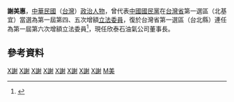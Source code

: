 {{Infobox_officeholder
| name = 謝美惠
| image name =
| width = 
| now = 中華民國（台灣）政治人士 
| period = 
| Sex = 女 
| Native place = 
| date of birth = 
| party = {{Kmt|19px}}
| place of birth = 
| educate = 
*台北市第一女子中學初高中部畢業
*淡江大學外文系畢業
*革命實踐研究院黨務工作研究班第十三期畢業
| past = 
*中國廣播公司新聞部主編
*中國國民黨台北縣黨部委員
*台北市立第一女子中學校友會總幹事
*台北縣婦女會常務理事
*台北縣新莊民防婦女隊隊長
*新莊國際青年商會常務監事
*第一屆第四次增額立法委員<br><span style="color: blue;">(1984年-1987年)</span>
*第一屆第五次增額立法委員<br><span style="color: blue;">(1987年-1990年)</span>
*第一屆第六次增額立法委員<br><span style="color: blue;">(1990年-1993年)</span>
}}
'''謝美惠'''，[[中華民國|中華民國]]（[[台灣|台灣]]）[[政治人物|政治人物]]，曾代表[[中國國民黨|中國國民黨]]在[[台灣省|台灣省]]第一選區（北基宜）當選為第一屆第四、五次增額[[立法委員|立法委員]]，復於台灣省第一選區（台北縣）連任為第一屆第六次增額立法委員<ref>{{Cite web |url=http://npl.ly.gov.tw/do/www/commissionerInfo?id=321&expireBack=01&expire=01&act=exp&keyword=&orderBy=name&nameOrder=true&eleDisOrder=false |title=立法院國會圖書館 第１屆立法委員個人資料 謝美惠 |accessdate=2008-07-29 |archive-date=2016-03-04 |archive-url=https://web.archive.org/web/20160304070812/http://npl.ly.gov.tw/do/www/commissionerInfo?id=321&expireBack=01&expire=01&act=exp&keyword=&orderBy=name&nameOrder=true&eleDisOrder=false |dead-url=no }}</ref>，現任欣泰石油氣公司董事長。

==參考資料==
<div class="references-small">
<references />
</div>

{{TW-poli-bio-stub}}

[[Category:第一屆立法院第四次增額立法委員|X謝]]
[[Category:第一屆立法院第五次增額立法委員|X謝]]
[[Category:第一屆立法院第六次增額立法委員|X謝]]
[[Category:中國國民黨黨員|X謝]]
[[Category:臺灣女性政治人物|X謝]]
[[Category:台灣企業家|X謝]]
[[Category:淡江大學校友|X謝]]
[[Category:臺北市立第一女子高級中學校友|X謝]]
[[Category:謝姓|M美]]